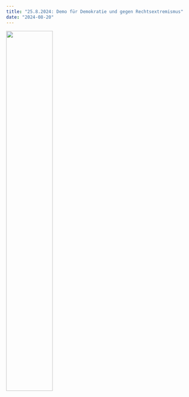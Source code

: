 ```yaml
---
title: "25.8.2024: Demo für Demokratie und gegen Rechtsextremismus"
date: "2024-08-20"
---
```

![](brandmauer.png){width=50% fig-align="center"}